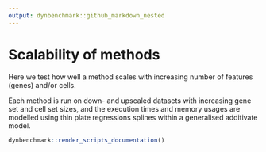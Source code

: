 ```yaml
---
output: dynbenchmark::github_markdown_nested
---
```


# Scalability of methods

Here we test how well a method scales with increasing number of features (genes) and/or cells.

Each method is run on down- and upscaled datasets with increasing gene set and cell set sizes, and the execution times and memory usages are modelled using thin plate regressions splines within a generalised additivate model.

```r
dynbenchmark::render_scripts_documentation()
```
